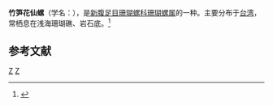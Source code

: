 {{Speciesbox
| taxon = Coralliophila persica
| binomial_authority = Melvill, 1897
}}
'''竹笋花仙螺'''（学名：''{{lang|la|Coralliophila persica}}''），是[[新腹足目|新腹足目]][[珊瑚螺科|珊瑚螺科]][[珊瑚螺属|珊瑚螺属]]的一种。主要分布于[[台湾|台湾]]，常栖息在浅海珊瑚礁、岩石底。<ref>{{cite web|url=http://shell.sinica.edu.tw/chinese/shellbase_detail.php?science_no=943|title=国际贝库：竹笋花仙螺|publisher=台湾贝类资料库|accessdate=2009-08-11}}</ref>

== 参考文献 ==
{{reflist}}
{{taxonbar}}
[[Category:_1897年描述的动物|Z]]
[[Category:珊瑚螺属|Z]]